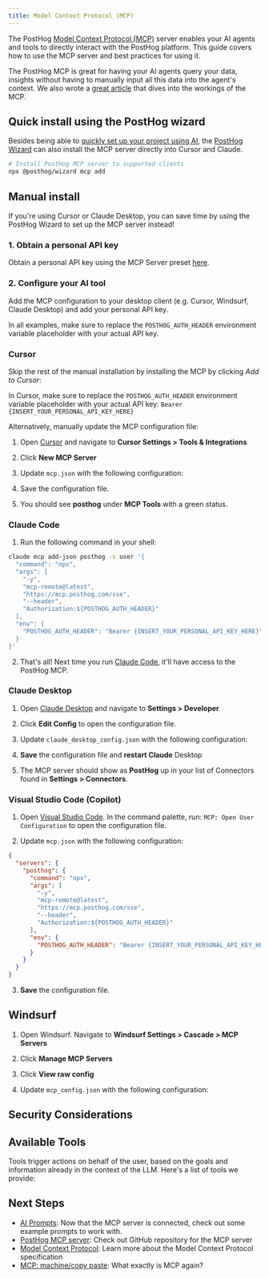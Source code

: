 ```yaml
---
title: Model Context Protocol (MCP)
---
```


The PostHog [Model Context Protocol (MCP)](https://modelcontextprotocol.io/introduction) server enables your AI agents and tools to directly interact with the PostHog platform.
This guide covers how to use the MCP server and best practices for using it.

The PostHog MCP is great for having your AI agents query your data, insights without having to manually input all this data into the agent's context.
We also wrote a [great article](https://posthog.com/blog/machine-copy-paste-mcp-intro) that dives into the workings of the MCP.


## Quick install using the PostHog wizard

Besides being able to [quickly set up your project using AI](/docs/getting-started/install?tab=wizard), the [PostHog Wizard](https://github.com/PostHog/wizard) can also install the MCP server directly into Cursor and Claude.

```bash
# Install PostHog MCP server to supported clients
npx @posthog/wizard mcp add
```

## Manual install

<CalloutBox icon="IconInfo" title="Using Cursor or Claude Desktop?" type="fyi">
  If you're using Cursor or Claude Desktop, you can save time by using the PostHog Wizard to set up the MCP server instead!
</CalloutBox>


### 1. Obtain a personal API key

Obtain a personal API key using the MCP Server preset [here](https://app.posthog.com/settings/user-api-keys?preset=mcp_server).

### 2. Configure your AI tool

Add the MCP configuration to your desktop client (e.g. Cursor, Windsurf, Claude Desktop) and add your personal API key.

In all examples, make sure to replace the `POSTHOG_AUTH_HEADER` environment variable placeholder with your actual API key.

### Cursor

Skip the rest of the manual installation by installing the MCP by clicking *Add to Cursor*:

<CursorMCPInstallDeeplink/>

In Cursor, make sure to replace the `POSTHOG_AUTH_HEADER` environment variable placeholder with your actual API key: `Bearer {INSERT_YOUR_PERSONAL_API_KEY_HERE}`

Alternatively, manually update the MCP configuration file:

1. Open [Cursor](https://cursor.com) and navigate to **Cursor Settings > Tools & Integrations**

2. Click **New MCP Server**

3. Update `mcp.json` with the following configuration:

<MCPConfig/>

4. Save the configuration file.

5. You should see **posthog** under **MCP Tools** with a green status.


### Claude Code

1. Run the following command in your shell:
```bash
claude mcp add-json posthog -s user '{
  "command": "npx",
  "args": [
    "-y",
    "mcp-remote@latest",
    "https://mcp.posthog.com/sse",
    "--header",
    "Authorization:${POSTHOG_AUTH_HEADER}"
  ],
  "env": {
    "POSTHOG_AUTH_HEADER": "Bearer {INSERT_YOUR_PERSONAL_API_KEY_HERE}" // HIGHLIGHT
  }
}'
```

2. That's all! Next time you run [Claude Code](https://www.anthropic.com/claude-code), it'll have access to the PostHog MCP.


### Claude Desktop

1. Open [Claude Desktop](http://claude.ai/download) and navigate to **Settings > Developer**

2. Click **Edit Config** to open the configuration file.

3. Update `claude_desktop_config.json` with the following configuration:

<MCPConfig/>

4. **Save** the configuration file and **restart Claude** Desktop

5. The MCP server should show as **PostHog** up in your list of Connectors found in **Settings > Connectors**.

### Visual Studio Code (Copilot)

1. Open [Visual Studio Code](https://code.visualstudio.com/). In the command palette, run: `MCP: Open User Configuration` to open the configuration file.

2. Update `mcp.json` with the following configuration:

```json
{
  "servers": {
    "posthog": {
      "command": "npx",
      "args": [
        "-y",
        "mcp-remote@latest",
        "https://mcp.posthog.com/sse",
        "--header",
        "Authorization:${POSTHOG_AUTH_HEADER}"
      ],
      "env": {
        "POSTHOG_AUTH_HEADER": "Bearer {INSERT_YOUR_PERSONAL_API_KEY_HERE}" // HIGHLIGHT
      }
    }
  }
}
```

3. **Save** the configuration file.

## Windsurf

1. Open Windsurf. Navigate to **Windsurf Settings > Cascade > MCP Servers**

2. Click **Manage MCP Servers**

3. Click **View raw config**

4. Update `mcp_config.json` with the following configuration:

<MCPConfig />






## Security Considerations


## Available Tools

Tools trigger actions on behalf of the user, based on the goals and information already in the context of the LLM. Here's a list of tools we provide:



## Next Steps

- [AI Prompts](docs/ai-tools/ai-prompts): Now that the MCP server is connected, check out some example prompts to work with.
- [PostHog MCP server](https://github.com/posthog/mcp): Check out GitHub repository for the MCP server
- [Model Context Protocol](https://modelcontextprotocol.io/introduction): Learn more about the Model Context Protocol specification
- [MCP: machine/copy paste](https://posthog.com/blog/machine-copy-paste-mcp-intro): What exactly is MCP again?